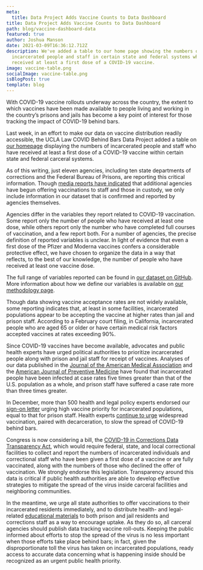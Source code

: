 ```yaml
---
meta:
  title: Data Project Adds Vaccine Counts to Data Dashboard
title: Data Project Adds Vaccine Counts to Data Dashboard
path: blog/vaccine-dashboard-data
featured: true
author: Joshua Manson
date: 2021-03-09T16:36:12.712Z
description: We've added a table to our home page showing the numbers of
  incarcerated people and staff in certain state and federal systems who have
  received at least a first dose of a COVID-19 vaccine.
image: vaccine-table.png
socialImage: vaccine-table.png
isBlogPost: true
template: blog
---
```

With COVID-19 vaccine rollouts underway across the country, the extent to which vaccines have been made available to people living and working in the country’s prisons and jails has become a key point of interest for those tracking the impact of COVID-19 behind bars. 

Last week, in an effort to make our data on vaccine distribution readily accessible, the UCLA Law COVID Behind Bars Data Project added a table on [our homepage](https://uclacovidbehindbars.org/) displaying the numbers of incarcerated people and staff who have received at least a first dose of a COVID-19 vaccine within certain state and federal carceral systems. 

As of this writing, just eleven agencies, including ten state departments of corrections and the Federal Bureau of Prisons, are reporting this critical information. Though [media reports have indicated](https://uclacovidbehindbars.org/blog/vaccine-rollout) that additional agencies have begun offering vaccinations to staff and those in custody, we only include information in our dataset that is confirmed and reported by agencies themselves. 

Agencies differ in the variables they report related to COVID-19 vaccination. Some report only the number of people who have received at least one dose, while others report only the number who have completed full courses of vaccination, and a few report both. For a number of agencies, the precise definition of reported variables is unclear. In light of evidence that even a first dose of the Pfizer and Moderna vaccines confers a considerable protective effect, we have chosen to organize the data in a way that reflects, to the best of our knowledge, the number of people who have received at least one vaccine dose. 

The full range of variables reported can be found in [our dataset on GitHub](https://github.com/uclalawcovid19behindbars/data/blob/master/latest-data/state_aggregate_counts.csv). More information about how we define our variables is available on [our methodology page](https://uclacovidbehindbars.org/methods).

Though data showing vaccine acceptance rates are not widely available, some reporting indicates that, at least in some facilities, incarcerated populations appear to be accepting the vaccine at higher rates than jail and prison staff. According to a February court filing, in California, incarcerated people who are aged 65 or older or have certain medical risk factors accepted vaccines at rates exceeding 90%.

Since COVID-19 vaccines have become available, advocates and public health experts have urged political authorities to prioritize incarcerated people along with prison and jail staff for receipt of vaccines. Analyses of our data published in the [Journal of the American Medical Association](https://jamanetwork.com/journals/jama/fullarticle/2768249) and the [American Journal of Preventive Medicine](https://www.ajpmonline.org/article/S0749-3797(21)00118-5/fulltext) have found that incarcerated people have been infected at case rates five times greater than that of the U.S. population as a whole, and prison staff have suffered a case rate more than three times greater.

In December, more than 500 health and legal policy experts endorsed our [sign-on letter](https://docs.google.com/document/d/1Rlz5lCDHLCJ4Pnhl0mdNl3VeRSuBu8QWblRtjXu6zN0/edit#) urging high vaccine priority for incarcerated populations, equal to that for prison staff. Health experts [continue to urge](https://www.nejm.org/doi/full/10.1056/NEJMp2100609) widespread vaccination, paired with decarceration, to slow the spread of COVID-19 behind bars.

Congress is now considering a bill, the [COVID-19 in Corrections Data Transparency Act](https://pressley.house.gov/media/press-releases/pressley-warren-garcia-booker-murray-colleagues-reintroduce-covid-19), which would require federal, state, and local correctional facilities to collect and report the numbers of incarcerated individuals and correctional staff who have been given a first dose of a vaccine or are fully vaccinated, along with the numbers of those who declined the offer of vaccination. We strongly endorse this legislation. Transparency around this data is critical if public health authorities are able to develop effective strategies to mitigate the spread of the virus inside carceral facilities and neighboring communities.

In the meantime, we urge all state authorities to offer vaccinations to their incarcerated residents immediately, and to distribute health- and legal-related [educational materials](https://uclacovidbehindbars.org/blog/pln-vaccine) to both prison and jail residents and corrections staff as a way to encourage uptake. As they do so, all carceral agencies should publish data tracking vaccine roll-outs. Keeping the public informed about efforts to stop the spread of the virus is no less important when those efforts take place behind bars; in fact, given the disproportionate toll the virus has taken on incarcerated populations, ready access to accurate data concerning what is happening inside should be recognized as an urgent public health priority.